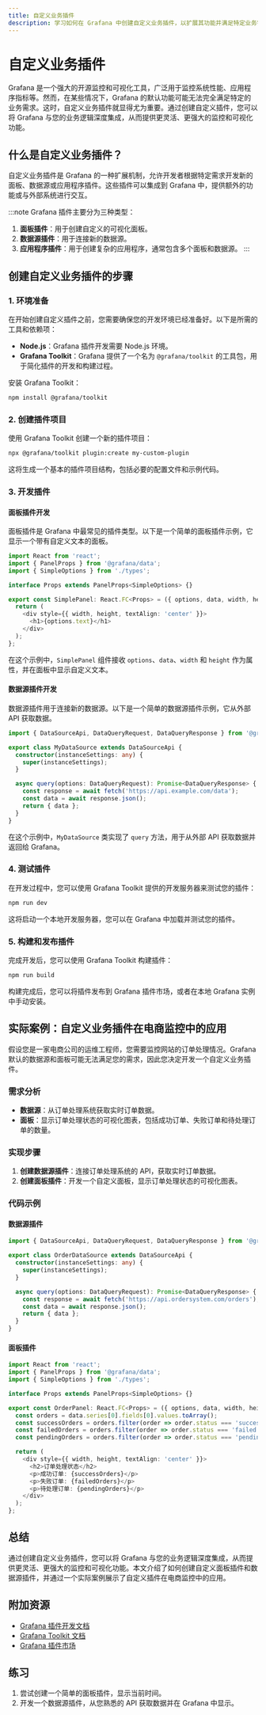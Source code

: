 ```yaml
---
title: 自定义业务插件
description: 学习如何在 Grafana 中创建自定义业务插件，以扩展其功能并满足特定业务需求。
---
```


# 自定义业务插件

Grafana 是一个强大的开源监控和可视化工具，广泛用于监控系统性能、应用程序指标等。然而，在某些情况下，Grafana 的默认功能可能无法完全满足特定的业务需求。这时，自定义业务插件就显得尤为重要。通过创建自定义插件，您可以将 Grafana 与您的业务逻辑深度集成，从而提供更灵活、更强大的监控和可视化功能。

## 什么是自定义业务插件？

自定义业务插件是 Grafana 的一种扩展机制，允许开发者根据特定需求开发新的面板、数据源或应用程序插件。这些插件可以集成到 Grafana 中，提供额外的功能或与外部系统进行交互。

:::note
Grafana 插件主要分为三种类型：
1. **面板插件**：用于创建自定义的可视化面板。
2. **数据源插件**：用于连接新的数据源。
3. **应用程序插件**：用于创建复杂的应用程序，通常包含多个面板和数据源。
:::

## 创建自定义业务插件的步骤

### 1. 环境准备

在开始创建自定义插件之前，您需要确保您的开发环境已经准备好。以下是所需的工具和依赖项：

- **Node.js**：Grafana 插件开发需要 Node.js 环境。
- **Grafana Toolkit**：Grafana 提供了一个名为 `@grafana/toolkit` 的工具包，用于简化插件的开发和构建过程。

安装 Grafana Toolkit：

```bash
npm install @grafana/toolkit
```

### 2. 创建插件项目

使用 Grafana Toolkit 创建一个新的插件项目：

```bash
npx @grafana/toolkit plugin:create my-custom-plugin
```

这将生成一个基本的插件项目结构，包括必要的配置文件和示例代码。

### 3. 开发插件

#### 面板插件开发

面板插件是 Grafana 中最常见的插件类型。以下是一个简单的面板插件示例，它显示一个带有自定义文本的面板。

```typescript
import React from 'react';
import { PanelProps } from '@grafana/data';
import { SimpleOptions } from './types';

interface Props extends PanelProps<SimpleOptions> {}

export const SimplePanel: React.FC<Props> = ({ options, data, width, height }) => {
  return (
    <div style={{ width, height, textAlign: 'center' }}>
      <h1>{options.text}</h1>
    </div>
  );
};
```

在这个示例中，`SimplePanel` 组件接收 `options`、`data`、`width` 和 `height` 作为属性，并在面板中显示自定义文本。

#### 数据源插件开发

数据源插件用于连接新的数据源。以下是一个简单的数据源插件示例，它从外部 API 获取数据。

```typescript
import { DataSourceApi, DataQueryRequest, DataQueryResponse } from '@grafana/data';

export class MyDataSource extends DataSourceApi {
  constructor(instanceSettings: any) {
    super(instanceSettings);
  }

  async query(options: DataQueryRequest): Promise<DataQueryResponse> {
    const response = await fetch('https://api.example.com/data');
    const data = await response.json();
    return { data };
  }
}
```

在这个示例中，`MyDataSource` 类实现了 `query` 方法，用于从外部 API 获取数据并返回给 Grafana。

### 4. 测试插件

在开发过程中，您可以使用 Grafana Toolkit 提供的开发服务器来测试您的插件：

```bash
npm run dev
```

这将启动一个本地开发服务器，您可以在 Grafana 中加载并测试您的插件。

### 5. 构建和发布插件

完成开发后，您可以使用 Grafana Toolkit 构建插件：

```bash
npm run build
```

构建完成后，您可以将插件发布到 Grafana 插件市场，或者在本地 Grafana 实例中手动安装。

## 实际案例：自定义业务插件在电商监控中的应用

假设您是一家电商公司的运维工程师，您需要监控网站的订单处理情况。Grafana 默认的数据源和面板可能无法满足您的需求，因此您决定开发一个自定义业务插件。

### 需求分析

- **数据源**：从订单处理系统获取实时订单数据。
- **面板**：显示订单处理状态的可视化图表，包括成功订单、失败订单和待处理订单的数量。

### 实现步骤

1. **创建数据源插件**：连接订单处理系统的 API，获取实时订单数据。
2. **创建面板插件**：开发一个自定义面板，显示订单处理状态的可视化图表。

### 代码示例

#### 数据源插件

```typescript
import { DataSourceApi, DataQueryRequest, DataQueryResponse } from '@grafana/data';

export class OrderDataSource extends DataSourceApi {
  constructor(instanceSettings: any) {
    super(instanceSettings);
  }

  async query(options: DataQueryRequest): Promise<DataQueryResponse> {
    const response = await fetch('https://api.ordersystem.com/orders');
    const data = await response.json();
    return { data };
  }
}
```

#### 面板插件

```typescript
import React from 'react';
import { PanelProps } from '@grafana/data';
import { SimpleOptions } from './types';

interface Props extends PanelProps<SimpleOptions> {}

export const OrderPanel: React.FC<Props> = ({ options, data, width, height }) => {
  const orders = data.series[0].fields[0].values.toArray();
  const successOrders = orders.filter(order => order.status === 'success').length;
  const failedOrders = orders.filter(order => order.status === 'failed').length;
  const pendingOrders = orders.filter(order => order.status === 'pending').length;

  return (
    <div style={{ width, height, textAlign: 'center' }}>
      <h2>订单处理状态</h2>
      <p>成功订单: {successOrders}</p>
      <p>失败订单: {failedOrders}</p>
      <p>待处理订单: {pendingOrders}</p>
    </div>
  );
};
```

## 总结

通过创建自定义业务插件，您可以将 Grafana 与您的业务逻辑深度集成，从而提供更灵活、更强大的监控和可视化功能。本文介绍了如何创建自定义面板插件和数据源插件，并通过一个实际案例展示了自定义插件在电商监控中的应用。

## 附加资源

- [Grafana 插件开发文档](https://grafana.com/docs/grafana/latest/developers/plugins/)
- [Grafana Toolkit 文档](https://grafana.github.io/grafana-toolkit/)
- [Grafana 插件市场](https://grafana.com/grafana/plugins/)

## 练习

1. 尝试创建一个简单的面板插件，显示当前时间。
2. 开发一个数据源插件，从您熟悉的 API 获取数据并在 Grafana 中显示。
